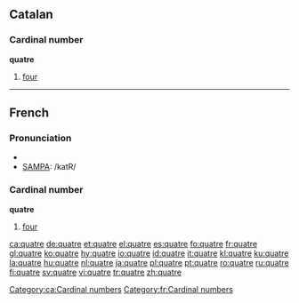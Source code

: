 ==Catalan==

===Cardinal number===
'''quatre'''
# [[four]]

[[Category:ca:Cardinal numbers]]

----
==French==

===Pronunciation===
*{{IPA|lang=fr|/katʁ/}}
*[[w:SAMPA|SAMPA]]: /katR/

===Cardinal number===
'''quatre'''
#[[four]]

[[Category:fr:Cardinal numbers]]

[[ca:quatre]]
[[de:quatre]]
[[et:quatre]]
[[el:quatre]]
[[es:quatre]]
[[fo:quatre]]
[[fr:quatre]]
[[gl:quatre]]
[[ko:quatre]]
[[hy:quatre]]
[[io:quatre]]
[[id:quatre]]
[[it:quatre]]
[[kl:quatre]]
[[ku:quatre]]
[[la:quatre]]
[[hu:quatre]]
[[nl:quatre]]
[[ja:quatre]]
[[pl:quatre]]
[[pt:quatre]]
[[ro:quatre]]
[[ru:quatre]]
[[fi:quatre]]
[[sv:quatre]]
[[vi:quatre]]
[[tr:quatre]]
[[zh:quatre]]